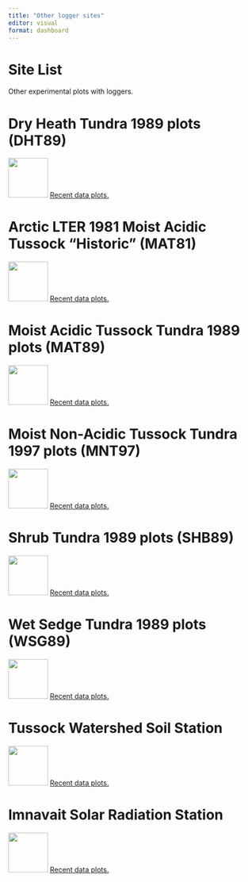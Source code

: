```yaml
---
title: "Other logger sites"
editor: visual
format: dashboard
---
```


# Site List

::: card
Other experimental plots with loggers.

# Dry Heath Tundra 1989 plots (DHT89)

![](other_sites/images/DHT89_station.JPG){fig-align="left" width="80"} [Recent data plots.](DHT89_logger.qmd)

# Arctic LTER 1981 Moist Acidic Tussock “Historic” (MAT81)

![](other_sites/images/MAT81_metstation.jpg){fig-align="left" width="80"} [Recent data plots.](MAT81_logger.qmd)

# Moist Acidic Tussock Tundra 1989 plots (MAT89)

![](other_sites/images/MAT89_B2_metstation.jpg){fig-align="left" width="80"} [Recent data plots.](MAT89_logger.qmd)

# Moist Non-Acidic Tussock Tundra 1997 plots (MNT97)

![](other_sites/images/MNT97_metstation.jpg){fig-align="left" width="80"} [Recent data plots.](MNT97_logger.qmd)

# Shrub Tundra 1989 plots (SHB89)

![](other_sites/images/SHB89_B2_metstation.jpg){fig-align="left" width="80"} [Recent data plots.](SHB89_logger.qmd)

# Wet Sedge Tundra 1989 plots (WSG89)

![](other_sites/images/WSG89_metstation.jpg){fig-align="left" width="80"} [Recent data plots.](WSG89_logger.qmd)

# Tussock Watershed Soil Station

![](other_sites/images/TWsoil_logger_2010.jpg){fig-align="left" width="80"} [Recent data plots.](TWsoil_logger.qmd)

# Imnavait Solar Radiation Station

![](other_sites/images/Imnavait_SolarRadiationStation.jpg){fig-align="left" width="80"} [Recent data plots.](Imnav_Solar_rad_logger.qmd)
:::
